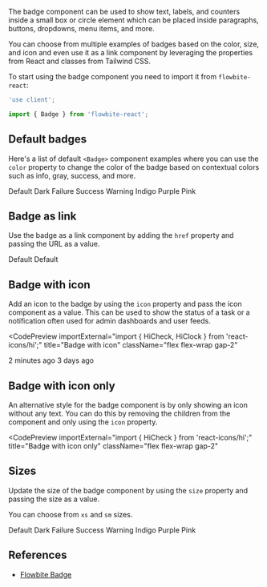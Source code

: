 
The badge component can be used to show text, labels, and counters inside a small box or circle element which can be placed inside paragraphs, buttons, dropdowns, menu items, and more.

You can choose from multiple examples of badges based on the color, size, and icon and even use it as a link component by leveraging the properties from React and classes from Tailwind CSS.

To start using the badge component you need to import it from `flowbite-react`:

```jsx
'use client';

import { Badge } from 'flowbite-react';
```

## Default badges

Here's a list of default `<Badge>` component examples where you can use the `color` property to change the color of the badge based on contextual colors such as info, gray, success, and more.

<CodePreview title="Default badges" className="flex flex-wrap gap-2">
  <Badge color="info">Default</Badge>
  <Badge color="gray">Dark</Badge>
  <Badge color="failure">Failure</Badge>
  <Badge color="success">Success</Badge>
  <Badge color="warning">Warning</Badge>
  <Badge color="indigo">Indigo</Badge>
  <Badge color="purple">Purple</Badge>
  <Badge color="pink">Pink</Badge>
</CodePreview>

## Badge as link

Use the badge as a link component by adding the `href` property and passing the URL as a value.

<CodePreview title="Badge as link" className="flex flex-wrap gap-2">
  <Badge href="/badges">Default</Badge>
  <Badge size="sm" href="/badges">
    Default
  </Badge>
</CodePreview>

## Badge with icon

Add an icon to the badge by using the `icon` property and pass the icon component as a value. This can be used to show the status of a task or a notification often used for admin dashboards and user feeds.

<CodePreview
  importExternal="import { HiCheck, HiClock } from 'react-icons/hi';"
  title="Badge with icon"
  className="flex flex-wrap gap-2"
>
  <Badge icon={HiCheck}>2 minutes ago</Badge>
  <Badge color="gray" icon={HiClock}>
    3 days ago
  </Badge>
</CodePreview>

## Badge with icon only

An alternative style for the badge component is by only showing an icon without any text. You can do this by removing the children from the component and only using the `icon` property.

<CodePreview
  importExternal="import { HiCheck } from 'react-icons/hi';"
  title="Badge with icon only"
  className="flex flex-wrap gap-2"
>
  <Badge icon={HiCheck} />
  <Badge color="gray" icon={HiCheck} />
  <Badge size="sm" icon={HiCheck} />
  <Badge color="gray" size="sm" icon={HiCheck} />
</CodePreview>

## Sizes

Update the size of the badge component by using the `size` property and passing the size as a value.

You can choose from `xs` and `sm` sizes.

<CodePreview title="Large badges" className="flex flex-wrap gap-2">
  <Badge color="info" size="sm">
    Default
  </Badge>
  <Badge color="gray" size="sm">
    Dark
  </Badge>
  <Badge color="failure" size="sm">
    Failure
  </Badge>
  <Badge color="success" size="sm">
    Success
  </Badge>
  <Badge color="warning" size="sm">
    Warning
  </Badge>
  <Badge color="indigo" size="sm">
    Indigo
  </Badge>
  <Badge color="purple" size="sm">
    Purple
  </Badge>
  <Badge color="pink" size="sm">
    Pink
  </Badge>
</CodePreview>

## References

- [Flowbite Badge](https://flowbite.com/docs/components/badge/)
